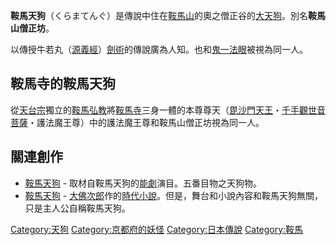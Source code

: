 '''鞍馬天狗'''（くらまてんぐ）是傳說中住在[[鞍馬山|鞍馬山]]的奧之僧正谷的[[大天狗|大天狗]]。別名'''鞍馬山僧正坊'''。

以傳授牛若丸（[[源義經|源義經]]）[[劍術|劍術]]的傳說廣為人知。也和[[鬼一法眼|鬼一法眼]]被視為同一人。

== 鞍馬寺的鞍馬天狗 ==
從[[天台宗|天台宗]]獨立的[[鞍馬弘教|鞍馬弘教]]將[[鞍馬寺|鞍馬寺]]三身一體的本尊尊天（[[毘沙門天|毘沙門天王]]・[[千手千眼觀世音菩薩|千手觀世音菩薩]]・護法魔王尊）中的護法魔王尊和鞍馬山僧正坊視為同一人。

== 關連創作 ==
* [[鞍馬天狗_(能)|鞍馬天狗]] - 取材自鞍馬天狗的[[能劇|能劇]]演目。五番目物之天狗物。
* [[鞍馬天狗_(小說)|鞍馬天狗]] - [[大佛次郎|大佛次郎]]作的[[時代小說|時代小說]]。但是，舞台和小說內容和鞍馬天狗無關，只是主人公自稱鞍馬天狗。

[[Category:天狗|Category:天狗]]
[[Category:京都府的妖怪|Category:京都府的妖怪]]
[[Category:日本傳說|Category:日本傳說]]
[[Category:鞍馬|Category:鞍馬]]